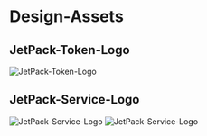 # Design-Assets

## JetPack-Token-Logo

![JetPack-Token-Logo](/images/jetpack.svg)

## JetPack-Service-Logo

![JetPack-Service-Logo](/images/jetpack_image.png)
![JetPack-Service-Logo](/images/jetpack_logo_full.svg)
